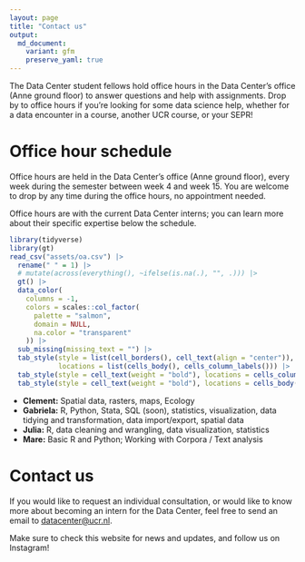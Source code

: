 ```yaml
---
layout: page
title: "Contact us"
output:
  md_document:
    variant: gfm
    preserve_yaml: true
---
```


The Data Center student fellows hold office hours in the Data Center's office (Anne ground floor) to answer questions and help with assignments.
Drop by to office hours if you're looking for some data science help, whether for a data encounter in a course, another UCR course, or your SEPR!

# Office hour schedule

Office hours are held in the Data Center's office (Anne ground floor), every week during the semester between week 4 and week 15.
You are welcome to drop by any time during the office hours, no appointment needed.

Office hours are with the current Data Center interns; you can learn more about their specific expertise below the schedule.

```r
library(tidyverse)
library(gt)
read_csv("assets/oa.csv") |> 
  rename(" " = 1) |> 
  # mutate(across(everything(), ~ifelse(is.na(.), "", .))) |> 
  gt() |> 
  data_color(
    columns = -1,
    colors = scales::col_factor(
      palette = "salmon",
      domain = NULL,
      na.color = "transparent"
    )) |> 
  sub_missing(missing_text = "") |> 
  tab_style(style = list(cell_borders(), cell_text(align = "center")), 
            locations = list(cells_body(), cells_column_labels())) |> 
  tab_style(style = cell_text(weight = "bold"), locations = cells_column_labels()) |> 
  tab_style(style = cell_text(weight = "bold"), locations = cells_body(columns = 1))
```

- **Clement:** Spatial data, rasters, maps, Ecology
- **Gabriela:** R, Python, Stata, SQL (soon), statistics, visualization, data tidying and transformation, data import/export, spatial data
- **Julia:** R, data cleaning and wrangling, data visualization, statistics
- **Mare:** Basic R and Python; Working with Corpora / Text analysis

# Contact us

If you would like to request an individual consultation, or would like to know more about becoming an intern for the Data Center, feel free to send an email to [datacenter@ucr.nl](mailto:datacenter@ucr.nl).

Make sure to check this website for news and updates, and follow us on Instagram!